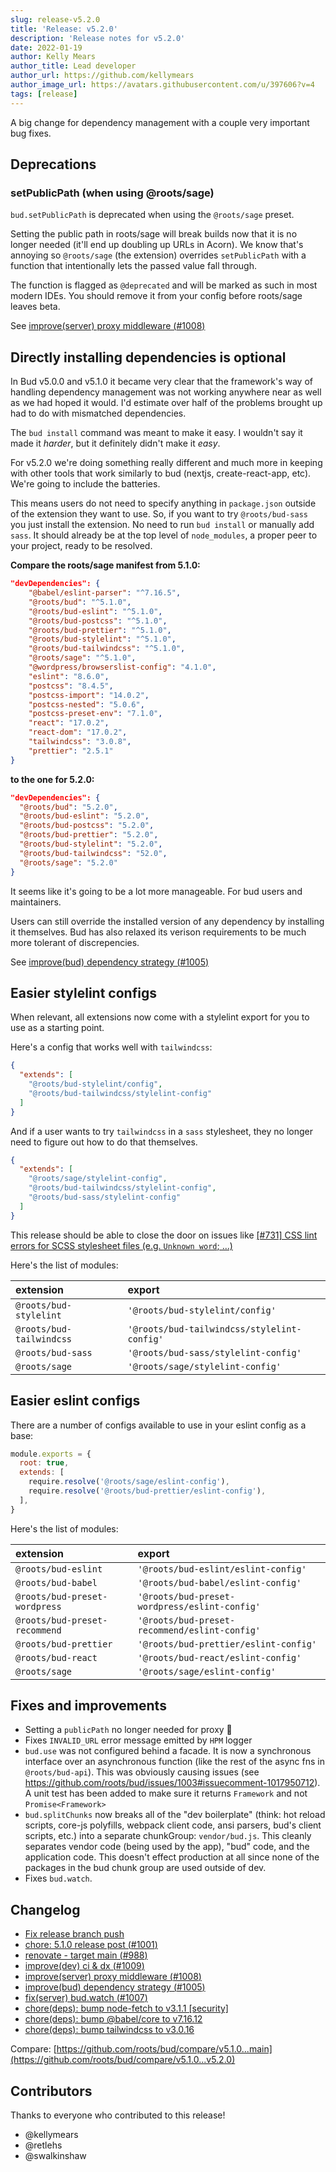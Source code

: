 ```yaml
---
slug: release-v5.2.0
title: 'Release: v5.2.0'
description: 'Release notes for v5.2.0'
date: 2022-01-19
author: Kelly Mears
author_title: Lead developer
author_url: https://github.com/kellymears
author_image_url: https://avatars.githubusercontent.com/u/397606?v=4
tags: [release]
---
```


A big change for dependency management with a couple very important bug fixes.

## Deprecations

### setPublicPath (when using @roots/sage)

`bud.setPublicPath` is deprecated when using the `@roots/sage` preset.

Setting the public path in roots/sage will break builds now that it is no longer needed (it'll end up doubling up URLs in Acorn). We know that's annoying so `@roots/sage` (the extension) overrides `setPublicPath` with a function that intentionally lets the passed value fall through.

The function is flagged as `@deprecated` and will be marked as such in most modern IDEs. You should remove it from your config before roots/sage leaves beta.

See [improve(server) proxy middleware (](https://github.com/roots/bud/commit/94a208a7a9edb7d0f304a08986c98424cc743831)[#1008](https://github.com/roots/bud/pull/1008)[)](https://github.com/roots/bud/commit/94a208a7a9edb7d0f304a08986c98424cc743831)

## Directly installing dependencies is optional

In Bud v5.0.0 and v5.1.0 it became very clear that the framework's way of handling dependency management was not working anywhere near as well as we had hoped it would. I'd estimate over half of the problems brought up had to do with mismatched dependencies.

The `bud install` command was meant to make it easy. I wouldn't say it made it _harder_, but it definitely didn't make it _easy_.

For v5.2.0 we're doing something really different and much more in keeping with other tools that work similarly to bud (nextjs, create-react-app, etc). We're going to include the batteries.

This means users do not need to specify anything in `package.json` outside of the extension they want to use. So, if you want to try `@roots/bud-sass` you just install the extension. No need to run `bud install` or manually add `sass`. It should already be at the top level of `node_modules`, a proper peer to your project, ready to be resolved.

**Compare the roots/sage manifest from 5.1.0:**

```json
"devDependencies": {
    "@babel/eslint-parser": "^7.16.5",
    "@roots/bud": "^5.1.0",
    "@roots/bud-eslint": "^5.1.0",
    "@roots/bud-postcss": "^5.1.0",
    "@roots/bud-prettier": "^5.1.0",
    "@roots/bud-stylelint": "^5.1.0",
    "@roots/bud-tailwindcss": "^5.1.0",
    "@roots/sage": "^5.1.0",
    "@wordpress/browserslist-config": "4.1.0",
    "eslint": "8.6.0",
    "postcss": "8.4.5",
    "postcss-import": "14.0.2",
    "postcss-nested": "5.0.6",
    "postcss-preset-env": "7.1.0",
    "react": "17.0.2",
    "react-dom": "17.0.2",
    "tailwindcss": "3.0.8",
    "prettier": "2.5.1"
}
```

**to the one for 5.2.0:**

```json
"devDependencies": {
  "@roots/bud": "5.2.0",
  "@roots/bud-eslint": "5.2.0",
  "@roots/bud-postcss": "5.2.0",
  "@roots/bud-prettier": "5.2.0",
  "@roots/bud-stylelint": "5.2.0",
  "@roots/bud-tailwindcss": "52.0",
  "@roots/sage": "5.2.0"
}
```

It seems like it's going to be a lot more manageable. For bud users and maintainers.

Users can still override the installed version of any dependency by installing it themselves. Bud has also relaxed its verison requirements to be much more tolerant of discrepencies.

See [improve(bud) dependency strategy (](https://github.com/roots/bud/commit/898a54afdd11cd963526cd9b395c199e49d037fa)[#1005](https://github.com/roots/bud/pull/1005)[)](https://github.com/roots/bud/commit/898a54afdd11cd963526cd9b395c199e49d037fa)

## Easier stylelint configs

When relevant, all extensions now come with a stylelint export for you to use as a starting point.

Here's a config that works well with `tailwindcss`:

```json
{
  "extends": [
    "@roots/bud-stylelint/config",
    "@roots/bud-tailwindcss/stylelint-config"
  ]
}
```

And if a user wants to try `tailwindcss` in a `sass` stylesheet, they no longer need to figure out how to do that themselves.

```json
{
  "extends": [
    "@roots/sage/stylelint-config",
    "@roots/bud-tailwindcss/stylelint-config",
    "@roots/bud-sass/stylelint-config"
  ]
}
```

This release should be able to close the door on issues like [[#731] CSS lint errors for SCSS stylesheet files (e.g. `Unknown word`; ...)](https://github.com/roots/bud/issues/731)

Here's the list of modules:

| extension                | export                                      |
| :----------------------- | :------------------------------------------ |
| `@roots/bud-stylelint`   | `'@roots/bud-stylelint/config'`             |
| `@roots/bud-tailwindcss` | `'@roots/bud-tailwindcss/stylelint-config'` |
| `@roots/bud-sass`        | `'@roots/bud-sass/stylelint-config'`        |
| `@roots/sage`            | `'@roots/sage/stylelint-config'`            |

## Easier eslint configs

There are a number of configs available to use in your eslint config as a base:

```js
module.exports = {
  root: true,
  extends: [
    require.resolve('@roots/sage/eslint-config'),
    require.resolve('@roots/bud-prettier/eslint-config'),
  ],
}
```

Here's the list of modules:

| extension                     | export                                        |
| :---------------------------- | :-------------------------------------------- |
| `@roots/bud-eslint`           | `'@roots/bud-eslint/eslint-config'`           |
| `@roots/bud-babel`            | `'@roots/bud-babel/eslint-config'`            |
| `@roots/bud-preset-wordpress` | `'@roots/bud-preset-wordpress/eslint-config'` |
| `@roots/bud-preset-recommend` | `'@roots/bud-preset-recommend/eslint-config'` |
| `@roots/bud-prettier`         | `'@roots/bud-prettier/eslint-config'`         |
| `@roots/bud-react`            | `'@roots/bud-react/eslint-config'`            |
| `@roots/sage`                 | `'@roots/sage/eslint-config'`                 |

## Fixes and improvements

- Setting a `publicPath` no longer needed for proxy 🎉
- Fixes `INVALID_URL` error message emitted by `HPM` logger
- `bud.use` was not configured behind a facade. It is now a synchronous interface over an asynchronous function (like the rest of the async fns in `@roots/bud-api`). This was obviously causing issues (see https://github.com/roots/bud/issues/1003#issuecomment-1017950712). A unit test has been added to make sure it returns `Framework` and not `Promise<Framework>`
- `bud.splitChunks` now breaks all of the "dev boilerplate" (think: hot reload scripts, core-js polyfills, webpack client code, ansi parsers, bud's client scripts, etc.) into a separate chunkGroup: `vendor/bud.js`. This cleanly separates vendor code (being used by the app), "bud" code, and the application code. This doesn't effect production at all since none of the packages in the bud chunk group are used outside of dev.
- Fixes `bud.watch`.

## Changelog

- [Fix release branch push](https://github.com/roots/bud/commit/401450f8ef0b62f613085d3fcbe8f2b4381d33d8)
- [chore: 5.1.0 release post (](https://github.com/roots/bud/commit/2a12c04268a144b1d246817180d2912abbb26111)[#1001](https://github.com/roots/bud/pull/1001)[)](https://github.com/roots/bud/commit/2a12c04268a144b1d246817180d2912abbb26111)
- [renovate - target main (](https://github.com/roots/bud/commit/d03f711cec20b7db1c80c9d2b2e927338f825a1f)[#988](https://github.com/roots/bud/pull/988)[)](https://github.com/roots/bud/commit/d03f711cec20b7db1c80c9d2b2e927338f825a1f)
- [improve(dev) ci & dx (](https://github.com/roots/bud/commit/978ade20eee67d823e89358d312a771c920efc6e)[#1009](https://github.com/roots/bud/pull/1009)[)](https://github.com/roots/bud/commit/978ade20eee67d823e89358d312a771c920efc6e)
- [improve(server) proxy middleware (](https://github.com/roots/bud/commit/94a208a7a9edb7d0f304a08986c98424cc743831)[#1008](https://github.com/roots/bud/pull/1008)[)](https://github.com/roots/bud/commit/94a208a7a9edb7d0f304a08986c98424cc743831)
- [improve(bud) dependency strategy (](https://github.com/roots/bud/commit/898a54afdd11cd963526cd9b395c199e49d037fa)[#1005](https://github.com/roots/bud/pull/1005)[)](https://github.com/roots/bud/commit/898a54afdd11cd963526cd9b395c199e49d037fa)
- [fix(server) bud.watch (](https://github.com/roots/bud/commit/582c3f326802b8123f31175d6c2e79bb639c0717)[#1007](https://github.com/roots/bud/pull/1007)[)](https://github.com/roots/bud/commit/582c3f326802b8123f31175d6c2e79bb639c0717)
- [chore(deps): bump node-fetch to v3.1.1 [security]](https://github.com/roots/bud/commit/62ec26e7e5168b2e9d85856f267a9d2809dd677c)
- [chore(deps): bump @babel/core to v7.16.12](https://github.com/roots/bud/commit/4058fbab683c203ab208c5fe887fc741b7046965)
- [chore(deps): bump tailwindcss to v3.0.16](https://github.com/roots/bud/commit/0a895e5bcbd2b72632833c114c15ca2760756441)

Compare: [https://github.com/roots/bud/compare/v5.1.0...main](https://github.com/roots/bud/compare/v5.1.0...v5.2.0)

## Contributors

Thanks to everyone who contributed to this release!

- @kellymears
- @retlehs
- @swalkinshaw

